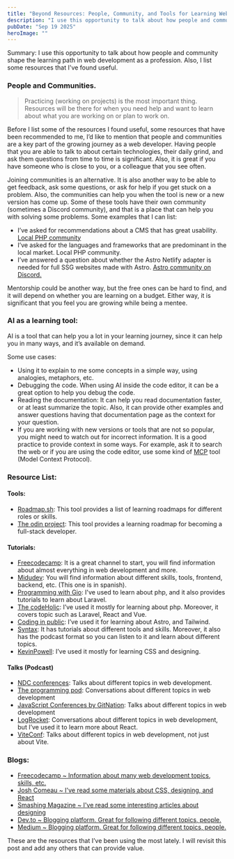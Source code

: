 ---
title: "Beyond Resources: People, Community, and Tools for Learning Web Development"
description: "I use this opportunity to talk about how people and community shape the learning path in web development as a profession. Also, I list some resources that I've found useful."
pubDate: "Sep 19 2025"
heroImage: ""
---

Summary: I use this opportunity to talk about how people and community shape the learning path in web development as a profession. Also, I list some resources that I've found useful.

### People and Communities.

> Practicing (working on projects) is the most important thing. Resources will be there for when you need help and want to learn about what you are working on or plan to work on.

Before I list some of the resources I found useful, some resources that have been recommended to me, I’d like to mention that people and communities are a key part of the growing journey as a web developer.
Having people that you are able to talk to about certain technologies, their daily grind, and ask them questions from time to time is significant. Also, it is great if you have someone who is close to you, or a colleague that you see often.

Joining communities is an alternative. It is also another way to be able to get feedback, ask some questions, or ask for help if you get stuck on a problem. Also, the communities can help you when the tool is new or a new version has come up. Some of these tools have their own community (sometimes a Discord community), and that is a place that can help you with solving some problems. Some examples that I can list:

- I’ve asked for recommendations about a CMS that has great usability. [Local PHP community](https://phpdominicana.com/)
- I’ve asked for the languages and frameworks that are predominant in the local market. Local PHP community.
- I’ve answered a question about whether the Astro Netlify adapter is needed for full SSG websites made with Astro. [Astro community on Discord.](https://astro.build/chat/)

Mentorship could be another way, but the free ones can be hard to find, and it will depend on whether you are learning on a budget. Either way, it is significant that you feel you are growing while being a mentee.

### AI as a learning tool:

AI is a tool that can help you a lot in your learning journey, since it can help you in many ways, and it’s available on demand.

Some use cases:

- Using it to explain to me some concepts in a simple way, using analogies, metaphors, etc.
- Debugging the code. When using AI inside the code editor, it can be a great option to help you debug the code.
- Reading the documentation: It can help you read documentation faster, or at least summarize the topic. Also, it can provide other examples and answer questions having that documentation page as the context for your question.
- If you are working with new versions or tools that are not so popular, you might need to watch out for incorrect information. It is a good practice to provide context in some ways. For example, ask it to search the web or if you are using the code editor, use some kind of [MCP](https://modelcontextprotocol.io/docs/learn/server-concepts) tool (Model Context Protocol).

### Resource List:

#### Tools:

- [Roadmap.sh](https://roadmap.sh/): This tool provides a list of learning roadmaps for different roles or skills.
- [The odin project](https://www.theodinproject.com/): This tool provides a learning roadmap for becoming a full-stack developer.

#### Tutorials:

- [Freecodecamp](https://www.youtube.com/@freecodecamp): It is a great channel to start, you will find information about almost everything in web development and more.
- [Midudev](https://www.youtube.com/@midudev): You will find information about different skills, tools, frontend, backend, etc. (This one is in spanish).
- [Programming with Gio](https://www.youtube.com/@ProgramWithGio): I've used to learn about php, and it also provides tutorials to learn about Laravel.
- [The codeHolic](https://www.youtube.com/@TheCodeholic): I’ve used it mostly for learning about php. Moreover, it covers topic such as Laravel, React and Vue.
- [Coding in public](https://www.youtube.com/@CodinginPublic): I’ve used it for learning about Astro, and Tailwind.
- [Syntax](https://www.youtube.com/@syntaxfm): It has tutorials about different tools and skills. Moreover, it also has the podcast format so you can listen to it and learn about different topics.
- [KevinPowell](https://www.youtube.com/@KevinPowell): I’ve used it mostly for learning CSS and designing.

#### Talks (Podcast)

- [NDC conferences](https://www.youtube.com/@NDC): Talks about different topics in web development.
- [The programming pod](https://open.spotify.com/show/6d59PZ138KeoKfq5hoVvyQ): Conversations about different topics in web development
- [JavaScript Conferences by GitNation](https://www.youtube.com/@JavaScriptConferences): Talks about different topics in web development
- [LogRocket](https://www.youtube.com/@LogRocket): Conversations about different topics in web development, but I’ve used it to learn more about React.
- [ViteConf](https://www.youtube.com/@viteconf): Talks about different topics in web development, not just about Vite.

### Blogs:

- [Freecodecamp ~ Information about many web development topics, skills, etc.](https://www.freecodecamp.org/news/)
- [Josh Comeau ~ I've read some materials about CSS, designing, and React](https://www.joshwcomeau.com/)
- [Smashing Magazine ~ I've read some interesting articles about designing](https://www.smashingmagazine.com/articles/)
- [Dev.to ~ Blogging platform. Great for following different topics, people.](https://dev.to/)
- [Medium ~ Blogging platform. Great for following different topics, people.](https://medium.com/)

These are the resources that I’ve been using the most lately. I will revisit this post and add any others that can provide value.
